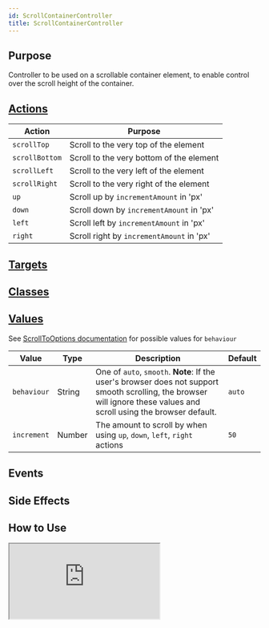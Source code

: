 ```yaml
---
id: ScrollContainerController
title: ScrollContainerController
---
```




## Purpose

Controller to be used on a scrollable container element, to enable control over the scroll height of the container.

## [Actions](https://stimulus.hotwire.dev/reference/actions)

| Action         | Purpose                                   |
|----------------|-------------------------------------------|
| `scrollTop`    | Scroll to the very top of the element     |
| `scrollBottom` | Scroll to the very bottom of the element  |
| `scrollLeft`   | Scroll to the very left of the element    |
| `scrollRight`  | Scroll to the very right of the element   |
| `up`           | Scroll up by `incrementAmount` in 'px'    |
| `down`         | Scroll down by `incrementAmount` in 'px'  |
| `left`         | Scroll left by `incrementAmount` in 'px'  |
| `right`        | Scroll right by `incrementAmount` in 'px' |

## [Targets](https://stimulus.hotwire.dev/reference/targets)
<NoTargets/>

## [Classes](https://stimulus.hotwire.dev/reference/classes)
<NoClasses/>

## [Values](https://stimulus.hotwire.dev/reference/values)

See [ScrollToOptions documentation](https://developer.mozilla.org/en-US/docs/Web/API/ScrollToOptions) for possible values for `behaviour`

| Value       | Type   | Description                                                                                                                                                            | Default |
|-------------|--------|------------------------------------------------------------------------------------------------------------------------------------------------------------------------|---------|
| `behaviour` | String | One of `auto`, `smooth`. **Note**: If the user's browser does not support smooth scrolling, the browser will ignore these values and scroll using the browser default. | `auto`  |
| `increment` | Number | The amount to scroll by when using `up`, `down`, `left`, `right` actions                                                                                               | `50`    |

## Events
<NoEvents/>

## Side Effects
<NoSideEffects/>


## How to Use


<iframe
  src="https:///stimulus-library.netlify.app/controllers/scroll_container.html"
  style={{width: "100%", height: "500px", border: "0", borderRadius: "4px", overflow: "hidden"}}
  sandbox="allow-forms allow-modals allow-popups allow-presentation allow-same-origin allow-scripts"
/>

## See Also

[Scroll To Controller](./ScrollToController)
[Scroll To Top Controller](./ScrollToTopController)
[Scroll To Bottom Controller](./ScrollToBottomController)
[Scroll Into Focus Controller](./ScrollIntoFocusController)